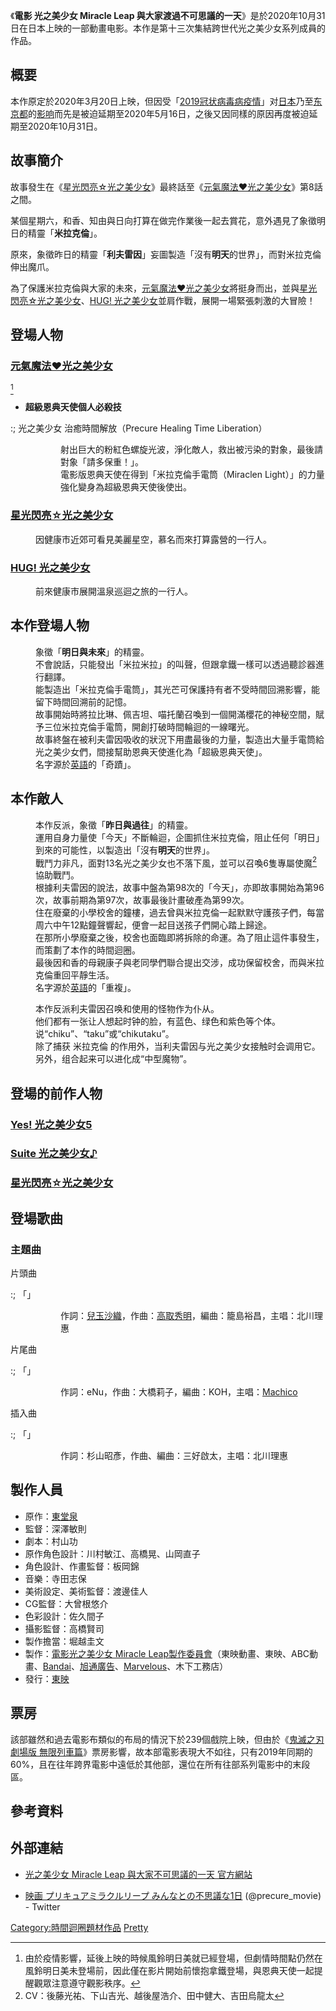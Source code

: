 {{Unreferenced|time=2020-11-01T09:41:40+00:00}}
{{infobox film
|name               = 光之美少女 Miracle Leap 與大家渡過不可思議的一天
|original_name      = {{lang|ja|映画 プリキュアミラクルリープ みんなとの不思議な1日}}
|director           = 
|writer             = 
|starring           = [[悠木碧|悠木碧]]<br />[[依田菜津|依田菜津]]<br />[[河野日和|河野日和]]<br />[[加隈亞衣|加隈亞衣]]<br />[[武田華|武田華]]<br />[[金田晶|金田晶]]<br />[[白石晴香|白石晴香]]<br />[[成瀬瑛美|成瀬瑛美]]<!--（[[でんぱ組.inc|でんぱ組.inc]]）--><br />[[小原好美|小原好美]]<br />[[安野希世乃|安野希世乃]]<br />[[小松未可子|小松未可子]]<br />[[木野日菜|木野日菜]]<br />[[吉野裕行|吉野裕行]]<br />[[引坂理繪|引坂理繪]]<br />[[本泉莉奈|本泉莉奈]]<br />[[小倉唯|小倉唯]]<br />[[田村奈央|田村奈央]]<br />[[田村由香里|田村由香里]]<br />{{tsl|ja|多田このみ|多田好}}<br />[[野田順子|野田順子]]<br />[[福島潤|福島潤]]<br />{{tsl|ja|稲垣来泉|稻垣來泉}}<br />[[平田廣明|平田廣明]]
|distributor        = {{flagicon|JPN}} [[東映|東映]]
|released           = {{flagicon|JPN}} 2020年10月31日<ref name="natalie20200710">{{Cite web|title=「映画プリキュアミラクルリープ」10月公開、次回作「映画ヒープリ」の制作も決定（コメントあり / 動画あり） |url=https://natalie.mu/eiga/news/387015 |website=[[ナタリー_(ニュースサイト)|映画ナタリー]] |date=2020-07-10 |accessdate=2020-08-26}}</ref>
|runtime            =  
|country            = {{JPN}}
|language           = 日語
| gross         =  
|preceded_by        = 電影 [[光之美少女_Miracle_Universe|光之美少女 Miracle Universe]]
|followed_by        = 
}}
《'''電影 光之美少女 Miracle Leap 與大家渡過不可思議的一天'''》是於2020年10月31日在日本上映的一部動畫电影。本作是第十三次集結跨世代光之美少女系列成員的作品。

== 概要 ==
本作原定於2020年3月20日上映，但因受「[[2019冠状病毒病疫情|2019冠状病毒病疫情]]」对[[2019冠狀病毒病日本疫情|日本]]乃至[[2019冠状病毒病东京都疫情|东京都]]的[[2019冠状病毒病疫情对电视业的影响|影响]]而先是被迫延期至2020年5月16日，之後又因同樣的原因再度被迫延期至2020年10月31日。

== 故事簡介 ==
故事發生在《[[Star☆Twinkle_光之美少女|星光閃亮☆光之美少女]]》最終話至《[[Healin'_Good_♥_光之美少女|元氣魔法♥光之美少女]]》第8話之間。

某個星期六，和香、知由與日向打算在做完作業後一起去賞花，意外遇見了象徵明日的精靈「'''米拉克倫'''」。

原來，象徵昨日的精靈「'''利夫雷因'''」妄圖製造「沒有'''明天'''的世界」，而對米拉克倫伸出魔爪。

為了保護米拉克倫與大家的未來，[[Healin'_Good_♥_光之美少女|元氣魔法♥光之美少女]]將挺身而出，並與[[Star☆Twinkle_光之美少女|星光閃亮☆光之美少女]]、[[HUG!_光之美少女|HUG! 光之美少女]]並肩作戰，展開一場緊張刺激的大冒險！

== 登場人物 ==
=== [[Healin'_Good_♥_光之美少女|元氣魔法♥光之美少女]]===
; {{nihongo|花寺和香／恩典天使|{{ruby|花寺|はなでら}}のどか／キュアグレース|Hanadera Nodoka／Cure Grace}}
: {{配音2|JP|[[悠木碧|悠木碧]]}}
; {{nihongo|澤泉知由／泉源天使|{{ruby|沢泉|さわいずみ}}ちゆ／キュアフォンテーヌ|Sawaizumi Chiyu／Cure Fontaine}}
: {{配音2|JP|[[依田菜津|依田菜津]]}}
; {{nihongo|平光日向／閃亮天使|{{ruby|平光|ひらみつ}}ひなた／キュアスパークル|Hiramitsu Hinata／Cure Sparkle}}
: {{配音2|JP|[[河野日和|河野日和]]}}
; {{nihongo|風鈴明日美／大地天使|{{ruby|風鈴|ふうりん}}アスミ／キュアアース|Fuurin Asumi／Cure Earth}}<ref>由於疫情影響，延後上映的時候風鈴明日美就已經登場，但劇情時間點仍然在風鈴明日美未登場前，因此僅在影片開始前懷抱拿鐵登場，與恩典天使一起提醒觀眾注意遵守觀影秩序。</ref>
: {{配音2|JP|[[三森铃子|三森铃子]]}}
; {{nihongo|拉比琳|ラビリン|Rabirin}}
: {{配音2|JP|[[加隈亞衣|加隈亞衣]]}}
; {{nihongo|佩吉坦|ペギタン|Pegitan}}
: {{配音2|JP|[[武田華|武田華]]}}
; {{nihongo|喵托蘭|ニャトラン|Nyatoran}}
: {{配音2|JP|[[金田晶|金田晶]]}}
; {{nihongo|拿鐵|ラテ|Latte}}
: {{配音2|JP|[[白石晴香|白石晴香]]}}

* '''超級恩典天使個人必殺技'''
:; 光之美少女 治癒時間解放（Precure Healing Time Liberation）
:: 射出巨大的粉紅色螺旋光波，淨化敵人，救出被污染的對象，最後請對象「請多保重！」。
:: 電影版恩典天使在得到「米拉克倫手電筒（Miraclen Light）」的力量強化變身為超級恩典天使後使出。

=== [[Star☆Twinkle_光之美少女|星光閃亮☆光之美少女]] ===
: 因健康市近郊可看見美麗星空，慕名而來打算露營的一行人。
; {{nihongo|星奈光／星空天使|{{ruby|星奈|ほしな}}ひかる／キュアスター|Hoshina Hikaru／Cure Star}}
: {{配音2|JP|[[成瀨瑛美|成瀨瑛美]]}}
; {{nihongo|羽衣拉拉／銀河天使|{{ruby|羽衣|はごろも}}ララ／キュアミルキー|Hagoromo LaLa／Cure Milky}}
: {{配音2|JP|[[小原好美|小原好美]]}}
; {{nihongo|天宮愛蓮娜／太陽天使|{{ruby|天宮|あまみや}}えれな／キュアソレイユ|Amamiya Erena／Cure Soleil}}
: {{配音2|JP|[[安野希世乃|安野希世乃]]}}
; {{nihongo|香久矢圓／月神天使|{{ruby|香久矢|かぐや}}まどか／キュアセレーネ|Kaguya Madoka／Cure Selene}}
: {{配音2|JP|[[小松未可子|小松未可子]]}}
; {{nihongo|尤妮／宇宙天使|ユニ／キュアコスモ|Yuni／Cure Cosmo}}
: {{配音2|JP|[[上坂堇|上坂堇]]}}
; {{nihongo|芙娃|フワ|Fuwa}}
: {{配音2|JP|[[木野日菜|木野日菜]]}}
; {{nihongo|普倫斯|プルンス|Prunce}}
: {{配音2|JP|[[吉野裕行|吉野裕行]]}}

=== [[HUG!_光之美少女|HUG! 光之美少女]] ===
: 前來健康市展開溫泉巡迴之旅的一行人。
; {{nihongo|野乃花／喝采天使|{{ruby|野乃|のの}}はな／キュアエール|Nono Hana／Cure Yell}}
: {{配音2|JP|[[引坂理繪|引坂理繪]]}}
; {{nihongo|藥師寺紗綾／聖潔天使|{{ruby|薬師寺|やくしじ}}さあや／キュアアンジュ|Yakushiji Saaya／Cure Ange}}
: {{配音2|JP|[[本泉莉奈|本泉莉奈]]}}
; {{nihongo|輝木譽／星辰天使|{{ruby|輝木|かがやき}}ほまれ／キュアエトワール|Kagayaki Homare／Cure Etoile}}
: {{配音2|JP|[[小倉唯|小倉唯]]}}
; {{nihongo|愛崎惠美瑠／摯愛天使|{{ruby|愛崎|あいさき}}えみる／キュアマシェリ|Aisaki Emiru／Cure Macherie}}
: {{配音2|JP|[[田村奈央|田村奈央]]}}
; {{nihongo|露露·艾莫爾／愛神天使|ルールー・アムール／キュアアムール|Ruru Amour／Cure Amour}}
: {{配音2|JP|[[田村由香里|田村由香里]]}}
; {{nihongo|哈利哈姆·哈利|ハリハム・ハリー|Harryham Harry}}
: {{配音2|JP|[[野田順子|野田順子]]（倉鼠形態）、[[福島潤|福島潤]]（人類形態）}}
; {{nihongo|抱抱|はぐたん|Hug-tan}}
: {{配音2|JP|{{tsl|ja|多田このみ|多田好}}}}


==本作登場人物==
; {{nihongo|米拉克倫|ミラクルン|Miraclen}}
: {{配音2|JP|{{tsl|ja|稲垣来泉|稻垣來泉}}}}
: 象徵「'''明日與未來'''」的精靈。
: 不會說話，只能發出「米拉米拉」的叫聲，但跟拿鐵一樣可以透過聽診器進行翻譯。
: 能製造出「米拉克倫手電筒」，其光芒可保護持有者不受時間回溯影響，能留下時間回溯前的記憶。
: 故事開始時將拉比琳、佩吉坦、喵托蘭召喚到一個開滿櫻花的神秘空間，賦予三位米拉克倫手電筒，開創打破時間輪迴的一線曙光。
: 故事終盤在被利夫雷因吸收的狀況下用盡最後的力量，製造出大量手電筒給光之美少女們，間接幫助恩典天使進化為「超級恩典天使」。
: 名字源於[[英語|英語]]的「奇蹟」。

==本作敵人==
; {{nihongo|利夫雷因|リフレイン|Refrain}}
: {{配音2|JP|[[平田廣明|平田廣明]]}}
: 本作反派，象徵「'''昨日與過往'''」的精靈。
: 運用自身力量使「今天」不斷輪迴，企圖抓住米拉克倫，阻止任何「明日」到來的可能性，以製造出「沒有'''明天'''的世界」。
: 戰鬥力非凡，面對13名光之美少女也不落下風，並可以召喚6隻專屬使魔<ref>CV：後藤光祐、下山吉光、越後屋浩介、田中健大、吉田烏龍太</ref>協助戰鬥。
: 根據利夫雷因的說法，故事中盤為第98次的「今天」，亦即故事開始為第96次，故事前期為第97次，故事最後計畫破產為第99次。
: 住在廢棄的小學校舍的鐘樓，過去曾與米拉克倫一起默默守護孩子們，每當周六中午12點鐘聲響起，便會一起目送孩子們開心踏上歸途。
: 在那所小學廢棄之後，校舍也面臨即將拆除的命運。為了阻止這件事發生，而策劃了本作的時間迴圈。
: 最後因和香的母親康子與老同學們聯合提出交涉，成功保留校舍，而與米拉克倫重回平靜生活。
: 名字源於[[英語|英語]]的「重複」。

; {{nihongo|小怪物，中怪物|小モンスター、中モンスター|Ko monsutā,-chū monsutā}}
: {{配音2|JP|[[下山吉光、越後屋コースケ、田中健大、吉田ウーロン太、後藤光祐|下山吉光、越後屋コースケ、田中健大、吉田ウーロン太、後藤光祐]]}}
: 本作反派利夫雷因召唤和使用的怪物作为仆从。
: 他们都有一张让人想起时钟的脸，有蓝色、绿色和紫色等个体。
: 说“chiku”、“taku”或“chikutaku”。
: 除了捕获 米拉克倫 的作用外，当利夫雷因与光之美少女接触时会调用它。
: 另外，组合起来可以进化成“中型魔物”。

==登場的前作人物==
=== [[Yes!_光之美少女5|Yes! 光之美少女5]] ===
; {{nihongo|春日野麗／星天使|春日野(かすがの)うらら／キュアレモネード|Kasugano Urara／Cure Lemonade}}

=== [[Suite_光之美少女♪|Suite 光之美少女♪]] === 
; {{nihongo|北條 真理亞|北条 まりあ}}

=== [[Star☆Twinkle_光之美少女|星光閃亮☆光之美少女]] === 
; {{nihongo|P.P.亞伯拉罕|P.P.アブラハム|P.P.Abraham}}
: {{配音2|JP|[[青山穰|青山穰]]}}

== 登場歌曲 ==
=== 主題曲 ===
;片頭曲
:; 「{{lang|ja|ヒーリングっど♥プリキュア Touch!!}}」
:: 作詞：[[兒玉沙織|兒玉沙織]]，作曲：[[高取秀明|高取秀明]]，編曲：籠島裕昌，主唱：北川理惠
;片尾曲
:; 「{{lang|ja|ミラクルっと♥Link Ring！}}」
:: 作詞：eNu，作曲：大橋莉子，編曲：KOH，主唱：[[Machico|Machico]]
;插入曲
:; 「{{lang|ja|Circle Love〜サクラ〜}}」
:: 作詞：杉山昭彥，作曲、編曲：三好啟太，主唱：北川理惠
:; 「{{lang|ja|若葉のころ}}」
:: 作詞：杉山昭彥，作曲、編曲：石冢玲依，主唱：Machico

== 製作人員 ==
* 原作：[[東堂泉|東堂泉]]
* 監督：深澤敏則
* 劇本：村山功
* 原作角色設計：川村敏江、高橋晃、山岡直子
* 角色設計、作畫監督：板岡錦
* 音樂：寺田志保
* 美術設定、美術監督：渡邊佳人
* CG監督：大曾根悠介
* 色彩設計：佐久間{{lang|ja|ヨシ}}子
* 攝影監督：高橋賢司
* 製作擔當：堀越圭文
* 製作：[[製作委員會方式|電影光之美少女 Miracle Leap製作委員會]]（東映動畫、東映、ABC動畫、[[Bandai|Bandai]]、[[旭通廣告|旭通廣告]]、[[Marvelous|Marvelous]]、木下工務店）
* 發行：[[東映|東映]]

== 票房 ==
該部雖然和過去電影布類似的布局的情況下於239個戲院上映，但由於《[[鬼滅之刃劇場版_無限列車篇|鬼滅之刃劇場版 無限列車篇]]》票房影響，故本部電影表現大不如往，只有2019年同期的60%，且在往年跨界電影中遠低於其他部，還位在所有往部系列電影中的末段區。

== 參考資料 ==
{{reflist}}

== 外部連結 ==
* {{ja}}[https://spring.precure-movie.com/pc/ 光之美少女 Miracle Leap 與大家不可思議的一天 官方網站] {{Wayback|url=https://spring.precure-movie.com/pc/ |date=20191210120316 }}
* {{ja}}[https://mobile.twitter.com/precure_movie 映画 プリキュアミラクルリープ みんなとの不思議な1日] {{Wayback|url=https://mobile.twitter.com/precure_movie |date=20200808220650 }}(@precure_movie) - Twitter

{{Pretty Cure}}

[[Category:時間迴圈題材作品|Category:時間迴圈題材作品]]
[[Category:因2019冠狀病毒病疫情延期上映的電影|Pretty]]